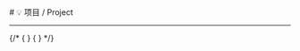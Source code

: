 
<BaseLayout title="项目">
  <BaseCard title="Project">
  # 💡 项目 / Project

---

  </BaseCard>
  <div class="mt-8 mb-8">
    {/* {
    <ProjectCard
      title="NFLS 论坛"
      desc="一个专门为NFLSer们搭建的论坛"
      url="http://nflser.top"
      image="https://pic.imgdb.cn/item/66c86e1fd9c307b7e9799e23.png"
      badge="网站 - PHP"
      github="1"
      target="_blank"
    />
    }
    {
   <ProjectCard
      title="Fastrans"
      desc="一个美观简约、方便快速的翻译器。目前支持微必应、有道、搜狗翻译，以及中英互译，显示音标等功能。"
      url="https://github.com/XieslCN/Fastrans"
      image="https://pic.imgdb.cn/item/66cbee80d9c307b7e9f84d1b.png"
      badge="Python"
      github="1"
      target="_blank"
    /> 
    } */}
  </div>
</BaseLayout>
<ProjectJS />
